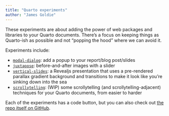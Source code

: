 ```yaml
---
title: "Quarto experiments"
author: "James Goldie"
---
```


These experiments are about adding the power of web packages and libraries to your Quarto documents. There's a focus on keeping things as Quarto-ish as possible and not "popping the hood" where we can avoid it.

Experiments include:

* [`modal-dialog`](./modal-dialog): add a popup to your report/blog post/slides
* [`juxtapose`](./juxtapose): before-and-after images with a slider
* [`vertical-slides`](./vertical-slides): a Revealjs presentation that uses a pre-rendered parallax gradient background and transitions to make it look like you're sinking down into the sea
* [`scrollytelling`](./scrollytelling): (WIP) some scrollytelling (and scrollytelling-adjacent) techniques for your Quarto documents, from easier to harder

Each of the experiments has a code button, but you can also check out [the repo itself on GitHub](https://github.com/jimjam-slam/quarto-experiments).